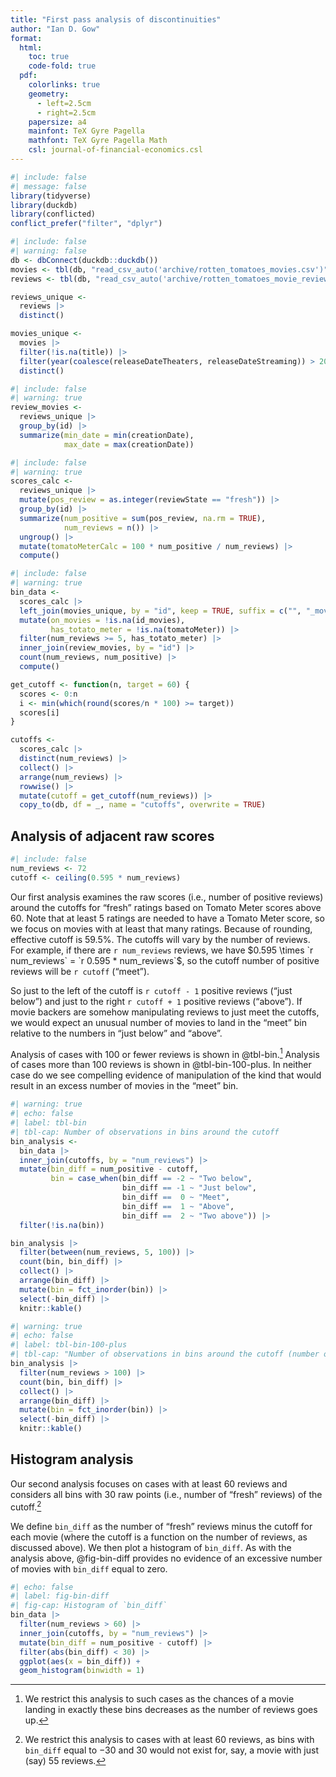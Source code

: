 ```yaml
---
title: "First pass analysis of discontinuities"
author: "Ian D. Gow"
format: 
  html:
    toc: true
    code-fold: true
  pdf:
    colorlinks: true
    geometry:
      - left=2.5cm
      - right=2.5cm
    papersize: a4
    mainfont: TeX Gyre Pagella
    mathfont: TeX Gyre Pagella Math
    csl: journal-of-financial-economics.csl
---
```

  
  
```r
#| include: false
#| message: false
library(tidyverse)
library(duckdb)
library(conflicted)
conflict_prefer("filter", "dplyr")
```

```r
#| include: false
#| warning: false
db <- dbConnect(duckdb::duckdb())
movies <- tbl(db, "read_csv_auto('archive/rotten_tomatoes_movies.csv')")
reviews <- tbl(db, "read_csv_auto('archive/rotten_tomatoes_movie_reviews.csv')")

reviews_unique <-
  reviews |> 
  distinct() 

movies_unique <-
  movies |> 
  filter(!is.na(title)) |> 
  filter(year(coalesce(releaseDateTheaters, releaseDateStreaming)) > 2010) |>
  distinct() 
```

```r
#| include: false
#| warning: true
review_movies <-
  reviews_unique |>
  group_by(id) |>
  summarize(min_date = min(creationDate),
            max_date = max(creationDate))
```

```r
#| include: false
#| warning: true
scores_calc <-
  reviews_unique |>
  mutate(pos_review = as.integer(reviewState == "fresh")) |>
  group_by(id) |>
  summarize(num_positive = sum(pos_review, na.rm = TRUE),
            num_reviews = n()) |>
  ungroup() |>
  mutate(tomatoMeterCalc = 100 * num_positive / num_reviews) |>
  compute()
```

```r
#| include: false
#| warning: true
bin_data <-
  scores_calc |>
  left_join(movies_unique, by = "id", keep = TRUE, suffix = c("", "_movies")) |>
  mutate(on_movies = !is.na(id_movies),
         has_totato_meter = !is.na(tomatoMeter)) |>
  filter(num_reviews >= 5, has_totato_meter) |>
  inner_join(review_movies, by = "id") |>
  count(num_reviews, num_positive) |>
  compute()

get_cutoff <- function(n, target = 60) {
  scores <- 0:n
  i <- min(which(round(scores/n * 100) >= target))
  scores[i]
}

cutoffs <- 
  scores_calc |>
  distinct(num_reviews) |>
  collect() |>
  arrange(num_reviews) |>
  rowwise() |>
  mutate(cutoff = get_cutoff(num_reviews)) |>
  copy_to(db, df = _, name = "cutoffs", overwrite = TRUE)
```

## Analysis of adjacent raw scores

```r
#| include: false
num_reviews <- 72
cutoff <- ceiling(0.595 * num_reviews)
```

Our first analysis examines the raw scores (i.e., number of positive reviews) around the cutoffs for "fresh" ratings based on Tomato Meter scores above 60.
Note that at least 5 ratings are needed to have a Tomato Meter score, so we focus on movies with at least that many ratings.
Because of rounding, effective cutoff is $59.5\%$.
The cutoffs will vary by the number of reviews.
For example, if there are `r num_reviews` reviews, we have $0.595 \times `r num_reviews` = `r 0.595 * num_reviews`$, so the cutoff number of positive reviews will be `r cutoff` ("meet").

So  just to the left of the cutoff is `r cutoff - 1` positive reviews ("just below") and just to the right `r cutoff + 1` positive reviews ("above").
If movie backers are somehow manipulating reviews to just meet the cutoffs, we would expect an unusual number of movies to land in the "meet" bin relative to the numbers in "just below" and "above".

Analysis of cases with 100 or fewer reviews is shown in @tbl-bin.^[We restrict this analysis to such cases as the chances of a movie landing in exactly these bins decreases as the number of reviews goes up.]
Analysis of cases more than 100 reviews is shown in @tbl-bin-100-plus.
In neither case do we see compelling evidence of manipulation of the kind that would result in an excess number of movies in the "meet" bin.

```r
#| warning: true
#| echo: false
#| label: tbl-bin
#| tbl-cap: Number of observations in bins around the cutoff
bin_analysis <-
  bin_data |>
  inner_join(cutoffs, by = "num_reviews") |>
  mutate(bin_diff = num_positive - cutoff,
         bin = case_when(bin_diff == -2 ~ "Two below",
                         bin_diff == -1 ~ "Just below",
                         bin_diff ==  0 ~ "Meet",
                         bin_diff ==  1 ~ "Above",
                         bin_diff ==  2 ~ "Two above")) |>
  filter(!is.na(bin))

bin_analysis |>
  filter(between(num_reviews, 5, 100)) |>
  count(bin, bin_diff) |>
  collect() |>
  arrange(bin_diff) |>
  mutate(bin = fct_inorder(bin)) |>
  select(-bin_diff) |>
  knitr::kable()
```

```r
#| warning: true
#| echo: false
#| label: tbl-bin-100-plus
#| tbl-cap: "Number of observations in bins around the cutoff (number of review over 100)"
bin_analysis |>
  filter(num_reviews > 100) |>
  count(bin, bin_diff) |>
  collect() |>
  arrange(bin_diff) |>
  mutate(bin = fct_inorder(bin)) |>
  select(-bin_diff) |>
  knitr::kable()
```

## Histogram analysis

Our second analysis focuses on cases with at least 60 reviews and considers all bins with 30 raw points (i.e., number of "fresh" reviews) of the cutoff.^[We restrict this analysis to cases with at least 60 reviews, as bins with `bin_diff` equal to $-30$ and $30$ would not exist for, say, a movie with just (say) 55 reviews.]

We define `bin_diff` as the number of "fresh" reviews minus the cutoff for each movie (where the cutoff is a function on the number of reviews, as discussed above).
We then plot a histogram of `bin_diff`. 
As with the analysis above, @fig-bin-diff provides no evidence of an excessive number of movies with `bin_diff` equal to zero.

```r
#| echo: false
#| label: fig-bin-diff
#| fig-cap: Histogram of `bin_diff`
bin_data |>
  filter(num_reviews > 60) |>
  inner_join(cutoffs, by = "num_reviews") |>
  mutate(bin_diff = num_positive - cutoff) |>
  filter(abs(bin_diff) < 30) |>
  ggplot(aes(x = bin_diff)) +
  geom_histogram(binwidth = 1)
```